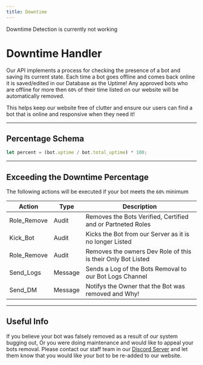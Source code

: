 ```yaml
---
title: Downtime
---
```


<Callout type="warning" emoji="⚠️">
  Downtime Detection is currently not working
</Callout>

# Downtime Handler

Our API implements a process for checking the presence of a bot and saving its current state.
Each time a bot goes offline and comes back online it is saved/edited in our Database as the Uptime!
Any approved bots who are offline for more then `60%` of their time listed on our website will be automatically removed.

This helps keep our website free of clutter and ensure our users can find a bot that is online and responsive when they need it!

---

## Percentage Schema

```jsx
let percent = (bot.uptime / bot.total_uptime) * 100;
```

---

## Exceeding the Downtime Percentage

The following actions will be executed if your bot meets the `60%` minimum

| Action      | Type    | Description                                                  |
| ----------- | ------- | ------------------------------------------------------------ |
| Role_Remove | Audit   | Removes the Bots Verified, Certified and or Partneted Roles  |
| Kick_Bot    | Audit   | Kicks the Bot from our Server as it is no longer Listed      |
| Role_Remove | Audit   | Removes the owners Dev Role of this is their Only Bot Listed |
| Send_Logs   | Message | Sends a Log of the Bots Removal to our Bot Logs Channel      |
| Send_DM     | Message | Notifys the Owner that the Bot was removed and Why!          |

---

## Useful Info

If you believe your bot was falsely removed as a result of our system bugging out,
Or you were doing maintenance and would like to appeal your bots removal. Please contact
our staff team in our [Discord Server](https://infinitybotlist.com/discord) and let them know
that you would like your bot to be re-added to our website.
